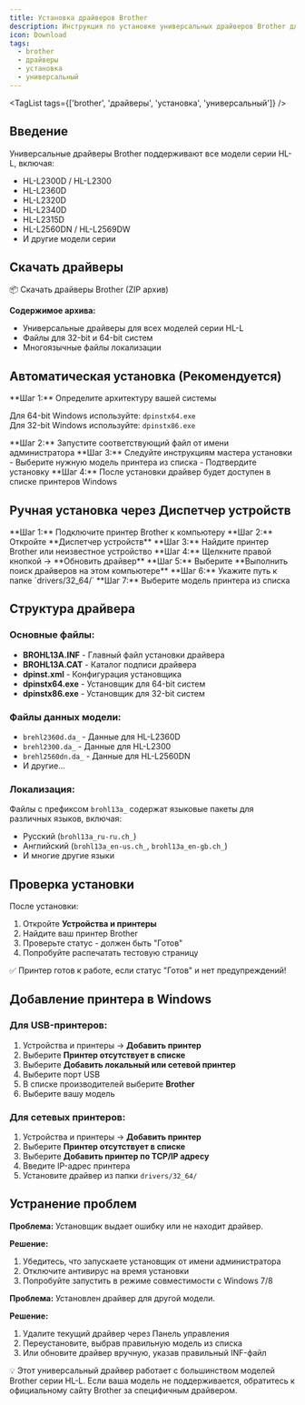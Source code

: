 ```yaml
---
title: Установка драйверов Brother
description: Инструкция по установке универсальных драйверов Brother для всех моделей
icon: Download
tags:
  - brother
  - драйверы
  - установка
  - универсальный
---
```


<TagList tags={['brother', 'драйверы', 'установка', 'универсальный']} />

## Введение

Универсальные драйверы Brother поддерживают все модели серии HL-L, включая:
- HL-L2300D / HL-L2300
- HL-L2360D
- HL-L2320D
- HL-L2340D
- HL-L2315D
- HL-L2560DN / HL-L2569DW
- И другие модели серии

## Скачать драйверы

<DownloadButton href="/downloads/drivers/brother-drivers.zip">
  📦 Скачать драйверы Brother (ZIP архив)
</DownloadButton>

**Содержимое архива:**
- Универсальные драйверы для всех моделей серии HL-L
- Файлы для 32-bit и 64-bit систем
- Многоязычные файлы локализации

## Автоматическая установка (Рекомендуется)

<Steps>

<Step>
**Шаг 1:** Определите архитектуру вашей системы

Для 64-bit Windows используйте: `dpinstx64.exe`  
Для 32-bit Windows используйте: `dpinstx86.exe`
</Step>

<Step>
**Шаг 2:** Запустите соответствующий файл от имени администратора
</Step>

<Step>
**Шаг 3:** Следуйте инструкциям мастера установки
  - Выберите нужную модель принтера из списка
  - Подтвердите установку
</Step>

<Step>
**Шаг 4:** После установки драйвер будет доступен в списке принтеров Windows
</Step>

</Steps>

## Ручная установка через Диспетчер устройств

<Steps>

<Step>
**Шаг 1:** Подключите принтер Brother к компьютеру
</Step>

<Step>
**Шаг 2:** Откройте **Диспетчер устройств**
</Step>

<Step>
**Шаг 3:** Найдите принтер Brother или неизвестное устройство
</Step>

<Step>
**Шаг 4:** Щелкните правой кнопкой → **Обновить драйвер**
</Step>

<Step>
**Шаг 5:** Выберите **Выполнить поиск драйверов на этом компьютере**
</Step>

<Step>
**Шаг 6:** Укажите путь к папке `drivers/32_64/`
</Step>

<Step>
**Шаг 7:** Выберите модель принтера из списка
</Step>

</Steps>

## Структура драйвера

### Основные файлы:
- **BROHL13A.INF** - Главный файл установки драйвера
- **BROHL13A.CAT** - Каталог подписи драйвера
- **dpinst.xml** - Конфигурация установщика
- **dpinstx64.exe** - Установщик для 64-bit систем
- **dpinstx86.exe** - Установщик для 32-bit систем

### Файлы данных модели:
- `brehl2360d.da_` - Данные для HL-L2360D
- `brehl2300.da_` - Данные для HL-L2300
- `brehl2560dn.da_` - Данные для HL-L2560DN
- И другие...

### Локализация:
Файлы с префиксом `brohl13a_` содержат языковые пакеты для различных языков, включая:
- Русский (`brohl13a_ru-ru.ch_`)
- Английский (`brohl13a_en-us.ch_`, `brohl13a_en-gb.ch_`)
- И многие другие языки

## Проверка установки

После установки:

1. Откройте **Устройства и принтеры**
2. Найдите ваш принтер Brother
3. Проверьте статус - должен быть "Готов"
4. Попробуйте распечатать тестовую страницу

<Callout type="success">
  ✅ Принтер готов к работе, если статус "Готов" и нет предупреждений!
</Callout>

## Добавление принтера в Windows

### Для USB-принтеров:
1. Устройства и принтеры → **Добавить принтер**
2. Выберите **Принтер отсутствует в списке**
3. Выберите **Добавить локальный или сетевой принтер**
4. Выберите порт USB
5. В списке производителей выберите **Brother**
6. Выберите вашу модель

### Для сетевых принтеров:
1. Устройства и принтеры → **Добавить принтер**
2. Выберите **Принтер отсутствует в списке**
3. Выберите **Добавить принтер по TCP/IP адресу**
4. Введите IP-адрес принтера
5. Установите драйвер из папки `drivers/32_64/`

## Устранение проблем

<Accordions>
  <Accordion id="brother-install-error" title="Ошибка при установке">

**Проблема:** Установщик выдает ошибку или не находит драйвер.

**Решение:**
1. Убедитесь, что запускаете установщик от имени администратора
2. Отключите антивирус на время установки
3. Попробуйте запустить в режиме совместимости с Windows 7/8

  </Accordion>

  <Accordion id="brother-wrong-model" title="Неправильно определена модель">

**Проблема:** Установлен драйвер для другой модели.

**Решение:**
1. Удалите текущий драйвер через Панель управления
2. Переустановите, выбрав правильную модель из списка
3. Или обновите драйвер вручную, указав правильный INF-файл

  </Accordion>
</Accordions>

<Callout type="info">
  💡 Этот универсальный драйвер работает с большинством моделей Brother серии HL-L. Если ваша модель не поддерживается, обратитесь к официальному сайту Brother за специфичным драйвером.
</Callout>

